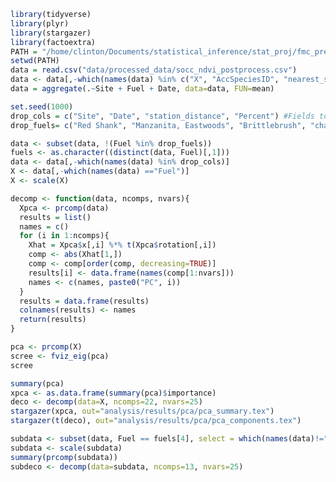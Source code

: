 
```r
library(tidyverse)
library(plyr)
library(stargazer)
library(factoextra)
PATH = "/home/clinton/Documents/statistical_inference/stat_proj/fmc_prediction/code"
setwd(PATH)
data = read.csv("data/processed_data/socc_ndvi_postprocess.csv")
data <- data[,-which(names(data) %in% c("X", "AccSpeciesID", "nearest_stid", "Group"))]
data = aggregate(.~Site + Fuel + Date, data=data, FUN=mean)
```

```r
set.seed(1000)
drop_cols = c("Site", "Date", "station_distance", "Percent") #Fields to exclude from processing
drop_fuels= c("Red Shank", "Manzanita, Eastwoods", "Brittlebrush", "chamise, old growth") #Fuels to exclude from processing

data <- subset(data, !(Fuel %in% drop_fuels))
fuels <- as.character((distinct(data, Fuel)[,1]))
data <- data[,-which(names(data) %in% drop_cols)]
X <- data[,-which(names(data) =="Fuel")]
X <- scale(X)
```

```r
decomp <- function(data, ncomps, nvars){
  Xpca <- prcomp(data)
  results = list()
  names = c()
  for (i in 1:ncomps){
    Xhat = Xpca$x[,i] %*% t(Xpca$rotation[,i])
    comp <- abs(Xhat[1,])
    comp <- comp[order(comp, decreasing=TRUE)]
    results[i] <- data.frame(names(comp[1:nvars]))
    names <- c(names, paste0("PC", i))
  }
  results = data.frame(results)
  colnames(results) <- names
  return(results)
}

pca <- prcomp(X)
scree <- fviz_eig(pca)
scree
```
```r
summary(pca)
xpca <- as.data.frame(summary(pca)$importance)
deco <- decomp(data=X, ncomps=22, nvars=25)
stargazer(xpca, out="analysis/results/pca/pca_summary.tex")
stargazer(t(deco), out="analysis/results/pca/pca_components.tex")
```
```r
subdata <- subset(data, Fuel == fuels[4], select = which(names(data)!="Fuel"))
subdata <- scale(subdata)
summary(prcomp(subdata))
subdeco <- decomp(data=subdata, ncomps=13, nvars=25)

```